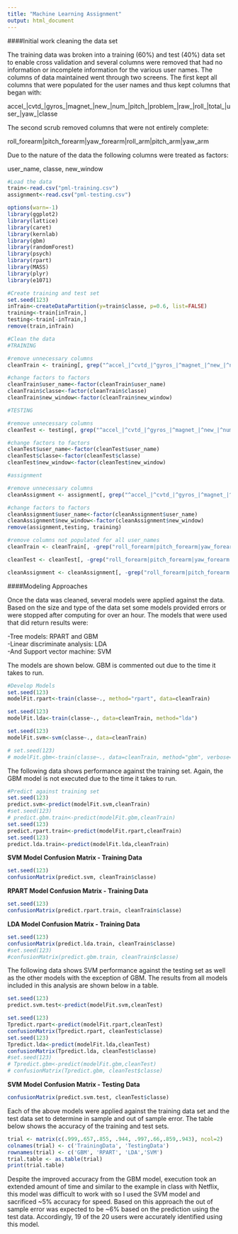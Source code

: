 ```yaml
---
title: "Machine Learning Assignment"
output: html_document
---
```


####Initial work cleaning the data set  

The training data was broken into a training (60%) and test (40%) data set to enable cross validation and several columns were removed that had no information or incomplete information for the various user names.  The columns of data maintained went through two screens.  The first kept all columns that were populated for the user names and thus kept columns that began with:  
  
accel_|cvtd_|gyros_|magnet_|new_|num_|pitch_|problem_|raw_|roll_|total_|user_|yaw_|classe  
  
The second scrub removed columns that were not entirely complete:  
  
roll_forearm|pitch_forearm|yaw_forearm|roll_arm|pitch_arm|yaw_arm  
  
Due to the nature of the data the following columns were treated as factors:  
  
user_name, classe, new_window  
  

```r
#Load the data
train<-read.csv("pml-training.csv")
assignment<-read.csv("pml-testing.csv")
```

```r
options(warn=-1)
library(ggplot2)
library(lattice)
library(caret)
library(kernlab)
library(gbm)
library(randomForest)
library(psych)
library(rpart)
library(MASS)
library(plyr)
library(e1071)

```

```r
#Create training and test set
set.seed(123)
inTrain<-createDataPartition(y=train$classe, p=0.6, list=FALSE)
training<-train[inTrain,]
testing<-train[-inTrain,]
remove(train,inTrain)
```

```r
#Clean the data
#TRAINING

#remove unnecessary columns
cleanTrain <- training[, grep("^accel_|^cvtd_|^gyros_|^magnet_|^new_|^num_|^pitch_|^problem_|^raw_|^roll_|^total_|^user_|^yaw_|^classe", colnames(training))]

#change factors to factors
cleanTrain$user_name<-factor(cleanTrain$user_name)
cleanTrain$classe<-factor(cleanTrain$classe)
cleanTrain$new_window<-factor(cleanTrain$new_window)

#TESTING

#remove unnecessary columns
cleanTest <- testing[, grep("^accel_|^cvtd_|^gyros_|^magnet_|^new_|^num_|^pitch_|^problem_|^raw_|^roll_|^total_|^user_|^yaw_|^classe", colnames(testing))]

#change factors to factors
cleanTest$user_name<-factor(cleanTest$user_name)
cleanTest$classe<-factor(cleanTest$classe)
cleanTest$new_window<-factor(cleanTest$new_window)

#assignment

#remove unnecessary columns
cleanAssignment <- assignment[, grep("^accel_|^cvtd_|^gyros_|^magnet_|^new_|^num_|^pitch_|^problem_|^raw_|^roll_|^total_|^user_|^yaw_|^classe", colnames(assignment))]

#change factors to factors
cleanAssignment$user_name<-factor(cleanAssignment$user_name)
cleanAssignment$new_window<-factor(cleanAssignment$new_window)
remove(assignment,testing, training)

#remove columns not populated for all user_names
cleanTrain <- cleanTrain[, -grep("roll_forearm|pitch_forearm|yaw_forearm|roll_arm|pitch_arm|yaw_arm", colnames(cleanTrain))]

cleanTest <- cleanTest[, -grep("roll_forearm|pitch_forearm|yaw_forearm|roll_arm|pitch_arm|yaw_arm", colnames(cleanTest))]

cleanAssignment <- cleanAssignment[, -grep("roll_forearm|pitch_forearm|yaw_forearm|roll_arm|pitch_arm|yaw_arm", colnames(cleanAssignment))]
```

####Modeling Approaches

Once the data was cleaned, several models were applied against the data.  Based on the size and type of the data set some models provided errors or were stopped after computing for over an hour.  The models that were used that did return results were:  
  
-Tree models:  RPART and GBM  
-Linear discriminate analysis:  LDA   
-And Support vector machine:  SVM  
  
The models are shown below.  GBM is commented out due to the time it takes to run.  
  
```r
#Develop Models
set.seed(123)
modelFit.rpart<-train(classe~., method="rpart", data=cleanTrain) 

set.seed(123)
modelFit.lda<-train(classe~., data=cleanTrain, method="lda")

set.seed(123)
modelFit.svm<-svm(classe~., data=cleanTrain) 

# set.seed(123)
# modelFit.gbm<-train(classe~., data=cleanTrain, method="gbm", verbose=FALSE)
```

The following data shows performance against the training set.  Again, the GBM model is not executed due to the time it takes to run.  
  

```r
#Predict against training set
set.seed(123)
predict.svm<-predict(modelFit.svm,cleanTrain)
#set.seed(123)
# predict.gbm.train<-predict(modelFit.gbm,cleanTrain)
set.seed(123)
predict.rpart.train<-predict(modelFit.rpart,cleanTrain)
set.seed(123)
predict.lda.train<-predict(modelFit.lda,cleanTrain)
```
  
**SVM Model Confusion Matrix - Training Data**  
  
```r
set.seed(123)
confusionMatrix(predict.svm, cleanTrain$classe)
```

**RPART Model Confusion Matrix - Training Data**  
  
```r
set.seed(123)
confusionMatrix(predict.rpart.train, cleanTrain$classe)
```

**LDA Model Confusion Matrix - Training Data**  
  
```r
set.seed(123)
confusionMatrix(predict.lda.train, cleanTrain$classe)
#set.seed(123)
#confusionMatrix(predict.gbm.train, cleanTrain$classe)

```

The following data shows SVM performance against the testing set as well as the other models with the exception of GBM.  The results from all models included in this analysis are shown below in a table.  

  
```r
set.seed(123)
predict.svm.test<-predict(modelFit.svm,cleanTest)

set.seed(123)
Tpredict.rpart<-predict(modelFit.rpart,cleanTest)
confusionMatrix(Tpredict.rpart, cleanTest$classe)
set.seed(123) 
Tpredict.lda<-predict(modelFit.lda,cleanTest)
confusionMatrix(Tpredict.lda, cleanTest$classe)
#set.seed(123)
# Tpredict.gbm<-predict(modelFit.gbm,cleanTest)
# confusionMatrix(Tpredict.gbm, cleanTest$classe)
```
 
**SVM Model Confusion Matrix - Testing Data**  
  
```r
confusionMatrix(predict.svm.test, cleanTest$classe)
```
 
Each of the above models were applied against the training data set and the test data set to determine in sample and out of sample error.  The table below shows the accuracy of the training and test sets.  
  
```r
trial <- matrix(c(.999,.657,.855, .944, .997,.66,.859,.943), ncol=2)
colnames(trial) <- c('TrainingData', 'TestingData')
rownames(trial) <- c('GBM', 'RPART', 'LDA','SVM')
trial.table <- as.table(trial)
print(trial.table)
```
  
Despite the improved accuracy from the GBM model, execution took an extended amount of time and similar to the example in class with Netflix, this model was difficult to work with so I used the SVM model and sacrificed ~5% accuracy for speed.  Based on this approach the out of sample error was expected to be ~6% based on the prediction using the test data.  Accordingly, 19 of the 20 users were accurately identified using this model.  



